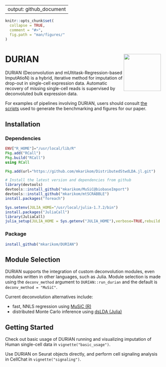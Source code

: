 
---
output: github_document
---

<!-- README.md is generated from README.Rmd. Please edit that file -->

```r
knitr::opts_chunk$set(
  collapse = TRUE,
  comment = "#>",
  fig.path = "man/figures/"
)
```
# DURIAN <img src="man/figures/logo.svg" align="right" alt="" width="120" />

DURIAN (Deconvolution and mUltitask-Regression-based ImputAtioN) is a hybrid, iterative method for imputation of drop-out in single-cell expression data.  Automatic recovery of missing single-cell reads is supervised by deconvoluted bulk expression data.

For examples of pipelines involving DURIAN, users should consult [the scripts](https://github.com/mkarikom/DURIAN_paper) used to generate the benchmarking and figures for our paper.

## Installation
### Dependencies
```julia
ENV["R_HOME"]="/usr/local/lib/R"
Pkg.add("RCall")
Pkg.build("RCall")
using RCall

Pkg.add(url="https://github.com/mkarikom/DistributedStwdLDA.jl.git")
```

```r
# Install the latest version and dependencies from github
library(devtools)
devtools::install_github("mkarikom/MuSiC@biobaseImport")
devtools::install_github("mkarikom/mtSCRABBLE")
install.packages("foreach")

Sys.setenv(JULIA_HOME="/usr/local/julia-1.7.2/bin")
install.packages("JuliaCall")
library(JuliaCall)
julia_setup(JULIA_HOME = Sys.getenv("JULIA_HOME"),verbose=TRUE,rebuild = TRUE,install=FALSE)
```

### Package
```r
install_github("mkarikom/DURIAN")
```

## Module Selection
<div>
DURIAN supports the integration of custom deconvolution modules, even modules written in other languages, such as Julia.  Module selection is made using the `deconv_method` argument to `DURIAN::run_durian` and the default is `deconv_method = "MuSiC"`.

Current deconvolution alternatives include:

-   fast, NNLS regression using [MuSiC (R)](https://github.com/xuranw/MuSiC)
-   distributed Monte Carlo inference using [dsLDA (Julia)](https://github.com/mkarikom/DistributedStwdLDA.jl)
</div>

## Getting Started
<div>
Check out basic usage of DURIAN running and visualizing imputation of Human single-cell data in `vignette("basic_usage")`.
</div>

<div>
Use DURIAN on Seurat objects directly, and perform cell signaling analysis in CellChat in `vignette("signaling")`.
</div>